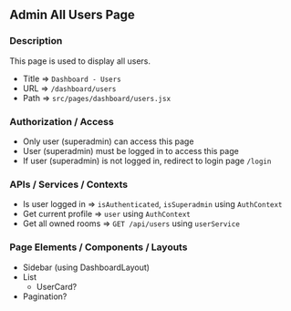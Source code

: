 ## Admin All Users Page

### Description

This page is used to display all users.

- Title => `Dashboard - Users`
- URL => `/dashboard/users`
- Path => `src/pages/dashboard/users.jsx`

### Authorization / Access

- Only user (superadmin) can access this page
- User (superadmin) must be logged in to access this page
- If user (superadmin) is not logged in, redirect to login page `/login`

### APIs / Services / Contexts

- Is user logged in => `isAuthenticated`, `isSuperadmin` using `AuthContext`
- Get current profile => `user` using `AuthContext`
- Get all owned rooms => `GET /api/users` using `userService`

### Page Elements / Components / Layouts

- Sidebar (using DashboardLayout)
- List
  - UserCard?
- Pagination?

